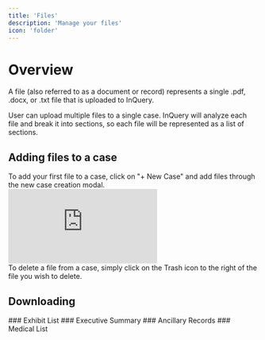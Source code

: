 ```yaml
---
title: 'Files'
description: 'Manage your files'
icon: 'folder'
---
```


# Overview

A file (also referred to as a document or record) represents a single .pdf, .docx, or .txt file that is uploaded to InQuery.

User can upload multiple files to a single case. InQuery will analyze each file and break it into sections, so each file will be represented as a list of sections.

## Adding files to a case

<AccordionGroup>
<Accordion title="Adding a file to a case">
To add your first file to a case, click on "+ New Case" and add files through the new case creation modal.

<div style={{position: "relative", paddingBottom: "56.25%", height: 0}}>
  <iframe 
    src="https://www.loom.com/embed/f8dd38d04c8248d9ac5ef07188d405b3?sid=10284272-6998-4064-97ca-816c024ce36b" 
    frameborder="0" 
    webkitallowfullscreen 
    mozallowfullscreen 
    allowfullscreen 
    style={{position: "absolute", top: 0, left: 0, width: "100%", height: "100%"}}
  />
</div>

</Accordion>
<Accordion title="Adding additional files to a case">
To add additional files to a pending case, click on the pending case and add a new file directly through the case portal:

<div style={{position: "relative", paddingBottom: "56.25%", height: 0}}>
  <iframe 
    src="https://www.loom.com/embed/14234687c5654e28bccc5d23d7ffd463?sid=369f1351-ff8c-4b97-862c-3cbb97816223" 
    frameBorder="0" 
    webkitAllowFullScreen 
    mozAllowFullScreen 
    allowFullScreen 
    style={{position: "absolute", top: 0, left: 0, width: "100%", height: "100%"}}
  />
</div>

To add files to an available case, open the case, and click on the File Manager Tab in the top right. Click on "Add Files" and select a file to upload.

<div style={{position: "relative", paddingBottom: "56.25%", height: 0}}>
  <iframe 
    src="https://www.loom.com/embed/55fe2de0e06c43a98afa1d815368c143?sid=e165c747-7007-48d5-849a-0dc3e7b27152" 
    frameborder="0" 
    webkitallowfullscreen 
    mozallowfullscreen 
    allowfullscreen 
    style={{position: "absolute", top: 0, left: 0, width: "100%", height: "100%"}}
  >
</iframe>
</div>
</Accordion>
<Accordion title="Deleting a file from a case">
To delete a file from a case, simply click on the Trash icon to the right of the file you wish to delete.
</Accordion>
</AccordionGroup>

## Downloading

<Accordion title="Exhibit List">
  ### Exhibit List
</Accordion>

<Accordion title="Executive Summary">
  ### Executive Summary
</Accordion>

<Accordion title="Ancillary Records">
  ### Ancillary Records
</Accordion>

<Accordion title="Medical List">
  ### Medical List
</Accordion>